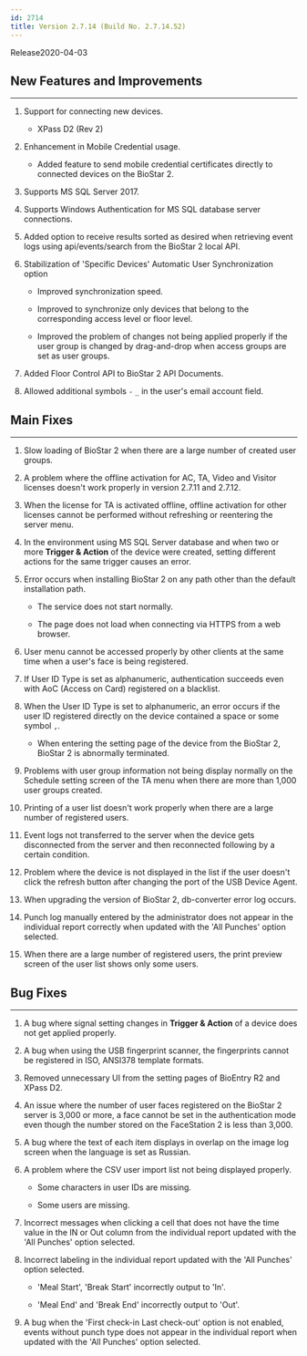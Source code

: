 ```yaml
---
id: 2714
title: Version 2.7.14 (Build No. 2.7.14.52)
---
```


Release<Separator/>2020-04-03

## New Features and Improvements

---

1. Support for connecting new devices.

    * XPass D2 (Rev 2)

1. Enhancement in Mobile Credential usage.

    * Added feature to send mobile credential certificates directly to connected devices on the BioStar 2.

1. Supports MS SQL Server 2017.

1. Supports Windows Authentication for MS SQL database server connections.

1. Added option to receive results sorted as desired when retrieving event logs using api/events/search from the BioStar 2 local API.

1. Stabilization of 'Specific Devices' Automatic User Synchronization option

    * Improved synchronization speed.

    * Improved to synchronize only devices that belong to the corresponding access level or floor level.

    * Improved the problem of changes not being applied properly if the user group is changed by drag-and-drop when access groups are set as user groups.

1. Added Floor Control API to BioStar 2 API Documents.

1. Allowed additional symbols `-` `_` in the user's email account field.
    
## Main Fixes

---

1. Slow loading of BioStar 2 when there are a large number of created user groups.

1. A problem where the offline activation for AC, TA, Video and Visitor licenses doesn't work properly in version 2.7.11 and 2.7.12.

1. When the license for TA is activated offline, offline activation for other licenses cannot be performed without refreshing or reentering the server menu.

1. In the environment using MS SQL Server database and when two or more **Trigger & Action** of the device were created, setting different actions for the same trigger causes an error.

1. Error occurs when installing BioStar 2 on any path other than the default installation path.

    * The service does not start normally.

    * The page does not load when connecting via HTTPS from a web browser.

1. User menu cannot be accessed properly by other clients at the same time when a user's face is being registered.

1. If User ID Type is set as alphanumeric, authentication succeeds even with AoC (Access on Card) registered on a blacklist.

1. When the User ID Type is set to alphanumeric, an error occurs if the user ID registered directly on the device contained a space or some symbol `,`.

    * When entering the setting page of the device from the BioStar 2, BioStar 2 is abnormally terminated.

1. Problems with user group information not being display normally on the Schedule setting screen of the TA menu when there are more than 1,000 user groups created.

1. Printing of a user list doesn't work properly when there are a large number of registered users.

1. Event logs not transferred to the server when the device gets disconnected from the server and then reconnected following by a certain condition.

1. Problem where the device is not displayed in the list if the user doesn't click the refresh button after changing the port of the USB Device Agent.

1. When upgrading the version of BioStar 2, db-converter error log occurs.

1. Punch log manually entered by the administrator does not appear in the individual report correctly when updated with the 'All Punches' option selected.

1. When there are a large number of registered users, the print preview screen of the user list shows only some users.

## Bug Fixes

---

1. A bug where signal setting changes in **Trigger & Action** of a device does not get applied properly.

1. A bug when using the USB fingerprint scanner, the fingerprints cannot be registered in ISO, ANSI378 template formats.

1. Removed unnecessary UI from the setting pages of BioEntry R2 and XPass D2.

1. An issue where the number of user faces registered on the BioStar 2 server is 3,000 or more, a face cannot be set in the authentication mode even though the number stored on the FaceStation 2 is less than 3,000.

1. A bug where the text of each item displays in overlap on the image log screen when the language is set as Russian.

1. A problem where the CSV user import list not being displayed properly.

    * Some characters in user IDs are missing.

    * Some users are missing.

1. Incorrect messages when clicking a cell that does not have the time value in the IN or Out column from the individual report updated with the 'All Punches' option selected.

1. Incorrect labeling in the individual report updated with the 'All Punches' option selected.

    * 'Meal Start', 'Break Start' incorrectly output to 'In'.

    * 'Meal End' and 'Break End' incorrectly output to 'Out'.

1. A bug when the 'First check-in Last check-out' option is not enabled, events without punch type does not appear in the individual report when updated with the 'All Punches' option selected.